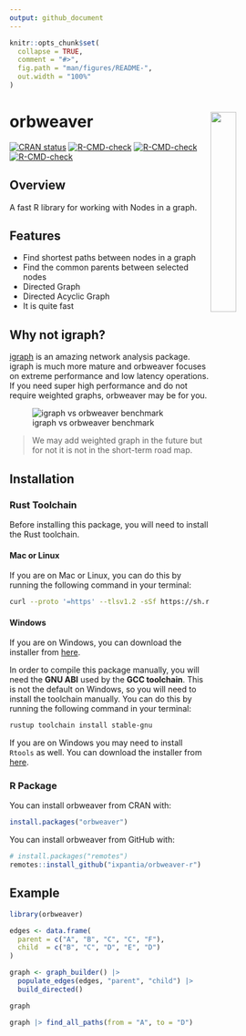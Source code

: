 ```yaml
---
output: github_document
---
```


<!-- README.md is generated from README.Rmd. Please edit that file -->

```r
knitr::opts_chunk$set(
  collapse = TRUE,
  comment = "#>",
  fig.path = "man/figures/README-",
  out.width = "100%"
)
```

# orbweaver <a><img src="https://storage.googleapis.com/ix-paquetes-internos/logo-orbweaver.png" align="right" width="30%"></a>

<!-- badges: start -->
[![CRAN status](https://www.r-pkg.org/badges/version/orbweaver)](https://cran.r-project.org/package=orbweaver)
[![R-CMD-check](https://github.com/ixpantia/orbweaver/actions/workflows/check-full.yaml/badge.svg)](https://github.com/ixpantia/orbweaver/actions/workflows/check-full.yaml)
[![R-CMD-check](https://github.com/ixpantia/orbweaver-r/actions/workflows/R-CMD-check.yaml/badge.svg)](https://github.com/ixpantia/orbweaver-r/actions/workflows/R-CMD-check.yaml)
[![R-CMD-check](https://github.com/ixpantia/orbweaver-r/actions/workflows/R-CMD-check.yaml/badge.svg)](https://github.com/ixpantia/orbweaver-r/actions/workflows/R-CMD-check.yaml)
<!-- badges: end -->

## Overview

A fast R library for working with Nodes in a graph.

## Features

 - Find shortest paths between nodes in a graph
 - Find the common parents between selected nodes
 - Directed Graph
 - Directed Acyclic Graph
 - It is quite fast

## Why not igraph?

[igraph](https://igraph.org/) is an amazing network analysis package.
igraph is much more mature and orbweaver focuses on extreme performance
and low latency operations. If you need super high performance
and do not require weighted graphs, orbweaver may be for you.

![igraph vs orbweaver benchmark](man/figures/benchmark.png)

> We may add weighted graph in the future but for not
> it is not in the short-term road map.

## Installation

### Rust Toolchain

Before installing this package, you will need to install the
Rust toolchain. 

#### Mac or Linux

If you are on Mac or Linux, you can do this
by running the following command in your terminal:

```bash
curl --proto '=https' --tlsv1.2 -sSf https://sh.rustup.rs | sh
```

#### Windows

If you are on Windows, you can download the installer from
[here](https://www.rust-lang.org/tools/install).

In order to compile this package manually, you will need the
**GNU ABI** used by the **GCC toolchain**. This is not the
default on Windows, so you will need to install the
toolchain manually. You can do this by running the following
command in your terminal:

```bash
rustup toolchain install stable-gnu
```

If you are on Windows you may need to install `Rtools` as
well. You can download the installer from
[here](https://cran.r-project.org/bin/windows/Rtools/).

### R Package

You can install orbweaver from CRAN with:

```R
install.packages("orbweaver")
```

You can install orbweaver from GitHub with:

```R
# install.packages("remotes")
remotes::install_github("ixpantia/orbweaver-r")
```

## Example

```r
library(orbweaver)

edges <- data.frame(
  parent = c("A", "B", "C", "C", "F"),
  child  = c("B", "C", "D", "E", "D")
)

graph <- graph_builder() |>
  populate_edges(edges, "parent", "child") |>
  build_directed()

graph

graph |> find_all_paths(from = "A", to = "D")
```


